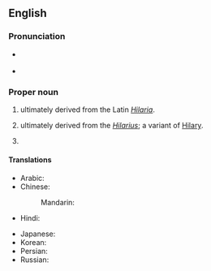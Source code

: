 ==English==

===Pronunciation===
* {{a|UK|US}} {{IPA|/ˈhɪ.lə.ɹi/|lang=en}}
* {{audio|en-us-Hillary.ogg|Audio (US)|lang=en}}

===Proper noun===
{{en-proper noun}}

# {{given name|female|from=Latin}} ultimately derived from the Latin ''[[Hilaria]]''.
# {{given name|male|from=Latin}} ultimately derived from the {{etyl|la|en}} ''[[Hilarius]]''; a variant of [[Hilary]].
# {{surname|[[patronymic]]|from=given names}}

====Translations====
{{trans-top|female given name}}
* Arabic: {{t|ar|هِيلَارِي|f}}
* Chinese:
*: Mandarin: {{t+|cmn|希拉里|tr=Xīlālǐ|sc=Hani}}
* Hindi: {{t|hi|हिलेरी|f|tr=hilerī|sc=Deva}}
{{trans-mid}}
* Japanese: {{t|ja|ヒラリー|tr=Hirarī}}
* Korean: {{t|ko|힐러리|tr=Hilleori}}
* Persian: {{t|fa|هیلاری|tr=Hilâri|sc=fa-Arab}}
* Russian: {{t|ru|Хи́ллари|f}}
{{trans-bottom}}